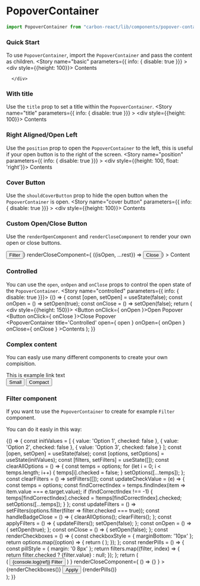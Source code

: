 
<Meta title="Design System/Popover Container" />

# PopoverContainer

```jsx
import PopoverContainer from "carbon-react/lib/components/popover-container";
```

### Quick Start

To use `PopoverContainer`, import the `PopoverContainer` and pass the content as children.
<Preview>
  <Story name="basic" parameters={{ info: { disable: true }}} >
    <div style={{height: 100}}>
      <PopoverContainer>
      Contents
      </PopoverContainer>
      
      </div>
  </Story>
</Preview>

### With title
Use the `title` prop to set a title within the `PopoverContainer`.
<Preview>
  <Story name="title" parameters={{ info: { disable: true }}} >
    <div style={{height: 100}}>
      <PopoverContainer title="With a title">
      Contents
      </PopoverContainer>   
      </div>
  </Story>
</Preview>

### Right Aligned/Open Left
Use the `position` prop to open the `PopoverContainer` to the left, this is useful if your open button is to the right
of the screen.
<Preview>
  <Story name="position" parameters={{ info: { disable: true }}} >
    <div style={{height: 100, float: 'right'}}>
      <PopoverContainer title="Right Aligned" position="left">
      Contents
      </PopoverContainer>
      </div>
  </Story>
</Preview>

### Cover Button
Use the `shouldCoverButton` prop to hide the open button when the `PopoverContainer` is open.
<Preview>
  <Story name="cover button" parameters={{ info: { disable: true }}} >
    <div style={{height: 100}}>
      <PopoverContainer title="Cover Button" shouldCoverButton>
      Contents
      </PopoverContainer>
    </div>
  </Story>
</Preview>

### Custom Open/Close Button
Use the `renderOpenComponent` and `renderCloseComponent` to render your own open or close buttons.

<Preview>
  <Story name="render props" parameters={{ info: { disable: true }}} >
    <div style={{height: 250}}>
      <PopoverContainer
        title='Custom Open &amp; Close Button'
        renderOpenComponent={ ({isOpen, ...rest}) => <Button iconType={ !isOpen ? 'filter_new' : 'close' } iconPosition='after' {...rest}>Filter</Button>}
        renderCloseComponent={ ({isOpen, ...rest}) => <Button {...rest}>Close</Button>}
      >
      Content
    </PopoverContainer>
      </div>
  </Story>
</Preview>

### Controlled
You can use the `open`, `onOpen` and `onClose` props to control the open state of the `PopoverContainer`.
<Preview>
  <Story name="controlled" parameters={{ info: { disable: true }}}>
    {() => {
          const [open, setOpen] = useState(false);
          const onOpen = () => setOpen(true);
          const onClose = () => setOpen(false);
          return (
            <div style={{height: 150}}>
            <Button onClick={ onOpen }>Open Popover</Button>
            <Button onClick={ onClose }>Close Popover</Button>
            <br />
            <PopoverContainer
              title='Controlled'
              open={ open }
              onOpen={ onOpen }
              onClose={ onClose }
            >Contents</PopoverContainer>
            </div>
          );
        }}
  </Story>
</Preview>


### Complex content

You can easly use many different components to create your own compisition.

<Preview>
  <Story name="complex" parameters={{ info: { disable: true }}}>
    <div style={{height: 330}}>
      <PopoverContainer title='Popover Container Title'>
        <Link>This is example link text</Link>
        <div style={ { padding: '25px 0 15px 0' } }>
          <Button>Small</Button>
          <Button>Compact</Button>
        </div>
        <DraggableContainer>
          <DraggableItem key='1' id={ 1 }>
            <Checkbox name='one' label='Draggable Label One' />
          </DraggableItem>
          <DraggableItem key='2' id={ 2 }>
            <Checkbox name='two' label='Draggable Label Two' />
          </DraggableItem>
          <DraggableItem key='3' id={ 3 }>
            <Checkbox name='three' label='Draggable Label Three' />
          </DraggableItem>
          <DraggableItem key='4' id={ 4 }>
            <Checkbox name='four' label='Draggable Label Four' />
          </DraggableItem>
        </DraggableContainer>
      </PopoverContainer>
    </div>
  </Story>
</Preview>


### Filter component

If you want to use the `PopoverContainer` to create for example `Filter` component.

You can do it easly in this way:

<Preview>
  <Story name="filter" parameters={{ info: { disable: true }}}>
    {() => {
        const initValues = [
          { value: 'Option 1', checked: false },
          { value: 'Option 2', checked: false },
          { value: 'Option 3', checked: false }
        ];
        const [open, setOpen] = useState(false);
        const [options, setOptions] = useState(initValues);
        const [filters, setFilters] = useState([]);
        const clearAllOptions = () => {
          const temps = options;
          for (let i = 0; i < temps.length; i++) {
            temps[i].checked = false;
          }
          setOptions([...temps]);
        };
        const clearFilters = () => setFilters([]);
        const updateCheckValue = (e) => {
          const temps = options;
          const findCorrectIndex = temps.findIndex(item => item.value === e.target.value);
          if (findCorrectIndex !== -1) {
            temps[findCorrectIndex].checked = !temps[findCorrectIndex].checked;
            setOptions([...temps]);
          }
        };
        const updateFilters = () => setFilters(options.filter(filter => filter.checked === true));
        const handleBadgeClose = () => {
          clearAllOptions();
          clearFilters();
        };
        const applyFilters = () => {
          updateFilters();
          setOpen(false);
        };
        const onOpen = () => {
          setOpen(true);
        };
        const onClose = () => {
          setOpen(false);
        };
        const renderCheckboxes = () => {
          const checkboxStyle = {
            marginBottom: '10px'
          };
          return options.map((option) => {
            return (
              <Checkbox
                onChange={ updateCheckValue }
                style={ checkboxStyle }
                label={ option.value }
                name={ option.value }
                value={ option.value }
                checked={ option.checked }
                key={ option.value }
              />
            );
          });
        };
        const renderPills = () => {
          const pillStyle = {
            margin: '0 8px'
          };
          return filters.map((filter, index) => {
            return filter.checked ? <Pill key={ index } style={ pillStyle }>{filter.value}</Pill> : null;
          });
        };
        return (
          <div style={{height: 280}}>
            <PopoverContainer
              title='How to create Filter component'
              open={ open }
              onOpen={ onOpen }
              onClose={ onClose }
              renderOpenComponent={ ({ isOpen, ref, ...rest }) => (
                <Badge counter={ filters.length } onClick={ handleBadgeClose }>
                  <Button
                    style={ { marginRight: 0 } }
                    buttonType={ isOpen ? 'primary' : 'darkBackground' }
                    iconPosition='after'
                    iconType={ !isOpen ? 'filter_new' : 'close' }
                    size='small'
                    { ...rest }
                  >
                  {console.log(ref)}
                    Filter
                  </Button>
                </Badge>
              ) }
              renderCloseComponent={ () => {} }
            >
              {renderCheckboxes()}
              <Button onClick={ applyFilters } style={ { margin: '20px 0' } }>Apply</Button>
            </PopoverContainer>
            {renderPills()}
          </div>
        );
      }}
  </Story>
</Preview>

<Props of={PopoverContainer} />
